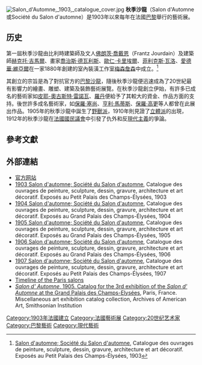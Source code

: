 [[File:Salon_d'Automne,_1903,_catalogue_cover.jpg|thumb]]
'''秋季沙龍'''（Salon d'Automne或Société du Salon d'automne）是1903年以來每年在法國[[巴黎|巴黎]]舉行的藝術展。

==历史==
第一屆秋季沙龍由比利時建築師及文人[[佛朗茨·喬戴恩|佛朗茨·喬戴恩]]（Frantz Jourdain）及建築師[[赫克托·吉馬爾|赫克托·吉馬爾]]、畫家[[喬治斯·德瓦利斯|喬治斯·德瓦利斯]]、[[歐仁·卡里埃爾|歐仁·卡里埃爾]]、[[菲利克斯·瓦洛|菲利克斯·瓦洛]]、[[愛德華·維亞爾|愛德華·維亞爾]]在一家1880年創建的室內裝潢工作室[[梅森詹森|梅森詹森]]中成立。<ref name="Salon 1903">[http://archive.org/details/cataloguedesouvr1903salo Salon d'automne; Société du Salon d'automne], Catalogue des ouvrages de peinture, sculpture, dessin, gravure, architecture et art décoratif. Exposés au Petit Palais des Champs-Élysées, 1903</ref>

其創立的宗旨是為了對抗官方的[[巴黎沙龍|巴黎沙龍]]，隨後秋季沙龍便迅速成為了20世紀最有影響力的繪畫、雕塑、建築及裝飾藝術展覽。在秋季沙龍創立伊始，有許多已成名的藝術家如[[皮耶-奧古斯特·雷諾瓦|皮耶-奧古斯特·雷諾瓦]]、[[羅丹|羅丹]]便給予了其較大的資金、作品方面的支持。後世許多成名藝術家，如[[保羅·塞尚|保羅·塞尚]]、[[亨利·馬蒂斯|亨利·馬蒂斯]]、[[保羅·高更|保羅·高更]]等人都曾在此展出作品。1905年的秋季沙龍中誕生了[[野獸派|野獸派]]，1910年則見證了[[立體派|立體派]]的出現，1912年的秋季沙龍在[[法國國民議會|法國國民議會]]中引發了仇外和反[[現代主義|現代主義]]的爭論。

==參考文獻==
{{Reflist|2}}

==外部連結==
{{Div col|2}}
* [http://www.salon-automne.com/en/ 官方网站]
* [http://archive.org/details/cataloguedesouvr1903salo 1903 Salon d'automne; Société du Salon d'automne], Catalogue des ouvrages de peinture, sculpture, dessin, gravure, architecture et art décoratif. Exposés au Petit Palais des Champs-Élysées, 1903
* [http://archive.org/details/cataloguedesouvr1904salo 1904 Salon d'automne; Société du Salon d'automne], Catalogue des ouvrages de peinture, sculpture, dessin, gravure, architecture et art décoratif. Exposés au Grand Palais des Champs-Élysées, 1904
* [http://archive.org/details/cataloguedesouvr1905salo 1905 Salon d'automne; Société du Salon d'automne], Catalogue des ouvrages de peinture, sculpture, dessin, gravure, architecture et art décoratif. Exposés au Grand Palais des Champs-Élysées, 1905
* [http://archive.org/details/cataloguedesouvr1906salo 1906 Salon d'automne; Société du Salon d'automne], Catalogue des ouvrages de peinture, sculpture, dessin, gravure, architecture et art décoratif. Exposés au Grand Palais des Champs-Élysées, 1906
* [http://archive.org/details/cataloguedesouvr00salo 1907 Salon d'automne; Société du Salon d'automne], Catalogue des ouvrages de peinture, sculpture, dessin, gravure, architecture et art décoratif. Exposés au Petit Palais des Champs-Élysées, 1907
* [http://www.nga.gov.au/Research/Salons.cfm#chron Timeline of the Paris salons]
* [http://www.aaa.si.edu/collections/viewer/salon-d-automne-8797 ''Salon d' Automne'', 1905. Catalog for the 3rd exhibition of the ''Salon d' Automne'' at the Grand Palais des Champs-Elysées], Paris, France. Miscellaneous art exhibition catalog collection, Archives of American Art, Smithsonian Institution
{{Div col end}}

{{Avant-garde}}
{{后印象派}}
{{西方艺术运动}}
{{Authority control}}
[[Category:1903年法國建立|Category:1903年法國建立]]
[[Category:法國藝術展|Category:法國藝術展]]
[[Category:20世纪艺术家|Category:20世纪艺术家]]
[[Category:巴黎藝術|Category:巴黎藝術]]
[[Category:現代藝術|Category:現代藝術]]